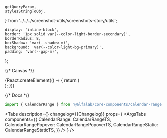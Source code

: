 

    getQueryParam,
    stylesStringToObj,
} from '../../../screenshot-utils/screenshots-story/utils';

<Meta title='Components/CalendarRange' component={CalendarRange} id='CalendarRange' />

    display: 'inline-block',
    border: '1px solid var(--color-light-border-secondary)',
    borderRadius: 8,
    boxShadow: 'var(--shadow-m)',
    background: 'var(--color-light-bg-primary)',
    padding: 'var(--gap-m)',
};

{/* Canvas */}

<Story name='CalendarRange'>
    {React.createElement(() => {
        return (
            <div style={stylesStringToObj(getQueryParam('wrapperStyles'))}>
                <div style={WRAPPER_STYLES}>
                    <CalendarRange
                        defaultMonth={new Date('2022-03-01')}
                        calendarPosition={select(
                            'calendarPosition',
                            ['static', 'popover'],
                            'static',
                        )}
                    />
                </div>
            </div>
        );
    })}
</Story>

{/* Docs */}

<ComponentHeader
    name='CalendarRange'
    version={packageJson.version}
    package='@alfalab/core-components/calendar-range'
    design='https://www.figma.com/file/cdNnkh2QdxuvYLrBm4cubM/Web-%3A%3A-Core-Default-Components?node-id=7935%3A48591'
/>

```jsx
import { CalendarRange } from '@alfalab/core-components/calendar-range';
```

<Tabs
    description={<Description />}
    changelog={<Markdown>{Changelog}</Markdown>}
    props={
        <ArgsTabs
            components={{
                CalendarRange: CalendarRangeTS,
                CalendarRangePopover: CalendarRangePopoverTS,
                CalendarRangeStatic: CalendarRangeStaticTS,
            }}
        />
    }
/>
